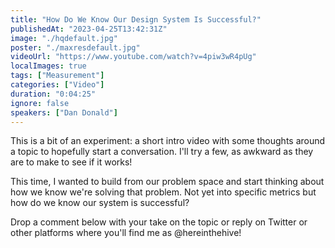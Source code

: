 ```yaml
---
title: "How Do We Know Our Design System Is Successful?"
publishedAt: "2023-04-25T13:42:31Z"
image: "./hqdefault.jpg"
poster: "./maxresdefault.jpg"
videoUrl: "https://www.youtube.com/watch?v=4piw3wR4pUg"
localImages: true
tags: ["Measurement"]
categories: ["Video"]
duration: "0:04:25"
ignore: false
speakers: ["Dan Donald"]
---
```


This is a bit of an experiment: a short intro video with some thoughts around a topic to hopefully start a conversation. I'll try a few, as awkward as they are to make to see if it works!

This time, I wanted to build from our problem space and start thinking about how we know we're solving that problem. Not yet into specific metrics but how do we know our system is successful?

Drop a comment below with your take on the topic or reply on Twitter or other platforms where you'll find me as @hereinthehive!
